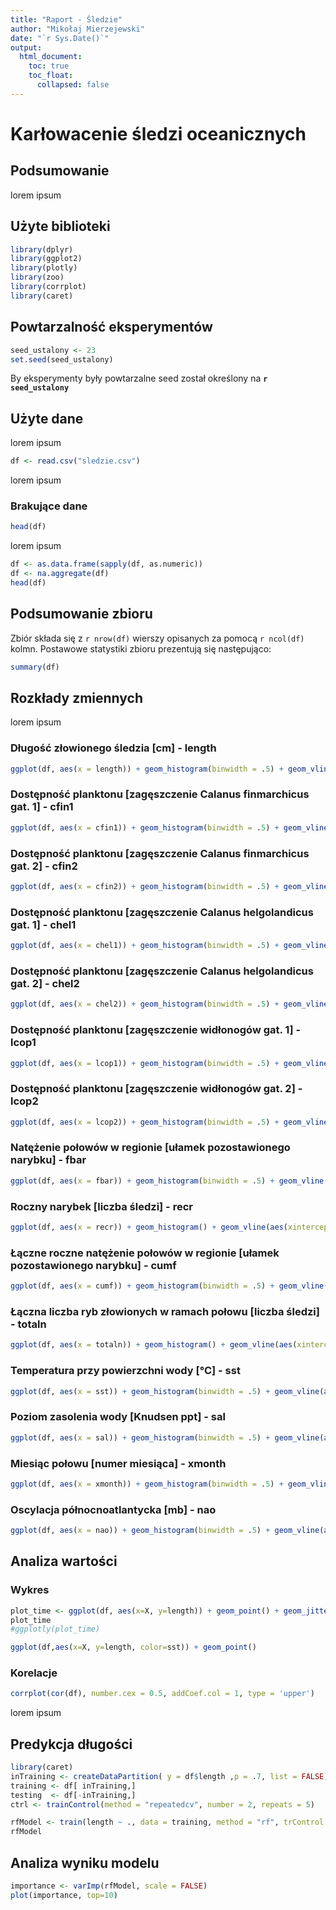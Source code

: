 ---
title: "Raport - Śledzie"
author: "Mikołaj Mierzejewski"
date: "`r Sys.Date()`"
output: 
  html_document:
    toc: true
    toc_float:
      collapsed: false
---

# Karłowacenie śledzi oceanicznych

## Podsumowanie

lorem ipsum

## Użyte biblioteki

```{r biblioteki, warning=FALSE, message=FALSE}
library(dplyr)
library(ggplot2)
library(plotly)
library(zoo)
library(corrplot)
library(caret)
```

## Powtarzalność eksperymentów
```{r seed, echo=FALSE, warning=FALSE, message=FALSE}
seed_ustalony <- 23
set.seed(seed_ustalony)
```

By eksperymenty były powtarzalne seed został określony na **`r seed_ustalony`**

## Użyte dane

lorem ipsum

```{r wczytywanie_danych, cache=TRUE}
df <- read.csv("sledzie.csv")
```

lorem ipsum

### Brakujące dane
```{r podgląd danych, echo=FALSE}
head(df)
```

lorem ipsum

```{r czyszczenie_danych, echo=FALSE, warning=FALSE}
df <- as.data.frame(sapply(df, as.numeric))
df <- na.aggregate(df)
head(df)
```

## Podsumowanie zbioru

Zbiór składa się z `r nrow(df)` wierszy opisanych za pomocą `r ncol(df)` kolmn. Postawowe statystiki zbioru prezentują się następująco:


```{r summary, echo=FALSE}
summary(df)
```

## Rozkłady zmiennych

lorem ipsum

### Długość złowionego śledzia [cm] - length
```{r, echo=FALSE, warning=FALSE}
ggplot(df, aes(x = length)) + geom_histogram(binwidth = .5) + geom_vline(aes(xintercept = mean(length, na.rm = T)), colour = "red")
```

### Dostępność planktonu [zagęszczenie Calanus finmarchicus gat. 1] - cfin1
```{r, echo=FALSE, warning=FALSE}
ggplot(df, aes(x = cfin1)) + geom_histogram(binwidth = .5) + geom_vline(aes(xintercept = mean(cfin1, na.rm = T)), colour = "red")
```

### Dostępność planktonu [zagęszczenie Calanus finmarchicus gat. 2] - cfin2
```{r, echo=FALSE, warning=FALSE}
ggplot(df, aes(x = cfin2)) + geom_histogram(binwidth = .5) + geom_vline(aes(xintercept = mean(cfin2, na.rm = T)), colour = "red")
```

### Dostępność planktonu [zagęszczenie Calanus helgolandicus gat. 1] - chel1
```{r, echo=FALSE, warning=FALSE}
ggplot(df, aes(x = chel1)) + geom_histogram(binwidth = .5) + geom_vline(aes(xintercept = mean(chel1, na.rm = T)), colour = "red")
```

### Dostępność planktonu [zagęszczenie Calanus helgolandicus gat. 2] - chel2
```{r, echo=FALSE, warning=FALSE}
ggplot(df, aes(x = chel2)) + geom_histogram(binwidth = .5) + geom_vline(aes(xintercept = mean(chel2, na.rm = T)), colour = "red")
```

### Dostępność planktonu [zagęszczenie widłonogów gat. 1] - lcop1
```{r, echo=FALSE, warning=FALSE}
ggplot(df, aes(x = lcop1)) + geom_histogram(binwidth = .5) + geom_vline(aes(xintercept = mean(lcop1, na.rm = T)), colour = "red")
```

### Dostępność planktonu [zagęszczenie widłonogów gat. 2] - lcop2
```{r, echo=FALSE, warning=FALSE}
ggplot(df, aes(x = lcop2)) + geom_histogram(binwidth = .5) + geom_vline(aes(xintercept = mean(lcop2, na.rm = T)), colour = "red")
```

### Natężenie połowów w regionie [ułamek pozostawionego narybku] - fbar
```{r, echo=FALSE, warning=FALSE}
ggplot(df, aes(x = fbar)) + geom_histogram(binwidth = .5) + geom_vline(aes(xintercept = mean(fbar, na.rm = T)), colour = "red")
```

### Roczny narybek [liczba śledzi] - recr
```{r, echo=FALSE, warning=FALSE, message=FALSE}
ggplot(df, aes(x = recr)) + geom_histogram() + geom_vline(aes(xintercept = mean(recr, na.rm = T)), colour = "red")
```

### Łączne roczne natężenie połowów w regionie [ułamek pozostawionego narybku] - cumf
```{r, echo=FALSE, warning=FALSE}
ggplot(df, aes(x = cumf)) + geom_histogram(binwidth = .5) + geom_vline(aes(xintercept = mean(cumf, na.rm = T)), colour = "red")
```

### Łączna liczba ryb złowionych w ramach połowu [liczba śledzi] - totaln
```{r, echo=FALSE, warning=FALSE, message=FALSE}
ggplot(df, aes(x = totaln)) + geom_histogram() + geom_vline(aes(xintercept = mean(totaln, na.rm = T)), colour = "red")
```

### Temperatura przy powierzchni wody [°C] - sst
```{r, echo=FALSE, warning=FALSE}
ggplot(df, aes(x = sst)) + geom_histogram(binwidth = .5) + geom_vline(aes(xintercept = mean(sst, na.rm = T)), colour = "red")
```

### Poziom zasolenia wody [Knudsen ppt] - sal
```{r, echo=FALSE, warning=FALSE}
ggplot(df, aes(x = sal)) + geom_histogram(binwidth = .5) + geom_vline(aes(xintercept = mean(sal, na.rm = T)), colour = "red")
```

### Miesiąc połowu [numer miesiąca] - xmonth
```{r, echo=FALSE, warning=FALSE}
ggplot(df, aes(x = xmonth)) + geom_histogram(binwidth = .5) + geom_vline(aes(xintercept = mean(xmonth, na.rm = T)), colour = "red")
```

### Oscylacja północnoatlantycka [mb] - nao
```{r, echo=FALSE, warning=FALSE}
ggplot(df, aes(x = nao)) + geom_histogram(binwidth = .5) + geom_vline(aes(xintercept = mean(nao, na.rm = T)), colour = "red")
```

## Analiza wartości
### Wykres
```{r wykresy, echo=FALSE}
plot_time <- ggplot(df, aes(x=X, y=length)) + geom_point() + geom_jitter()
plot_time
#ggplotly(plot_time)

ggplot(df,aes(x=X, y=length, color=sst)) + geom_point()
```

### Korelacje
```{r korelacje, echo=FALSE}
corrplot(cor(df), number.cex = 0.5, addCoef.col = 1, type = 'upper')
```

lorem ipsum

## Predykcja długości

```{r predykcja_setup, echo=FALSE}
library(caret)
inTraining <- createDataPartition( y = df$length ,p = .7, list = FALSE)
training <- df[ inTraining,]
testing  <- df[-inTraining,]
ctrl <- trainControl(method = "repeatedcv", number = 2, repeats = 5)
```

```{r, echo=FALSE}
rfModel <- train(length ~ ., data = training, method = "rf", trControl = ctrl, tuneGrid = data.frame(mtry = 8), importance=TRUE)
rfModel
```
## Analiza wyniku modelu
```{r, echo=FALSE}
importance <- varImp(rfModel, scale = FALSE)
plot(importance, top=10)
```